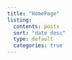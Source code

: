 ```yaml
---
title: "HomePage"
listing:
  contents: posts
  sort: "date desc"
  type: default
  categories: true
---
```

